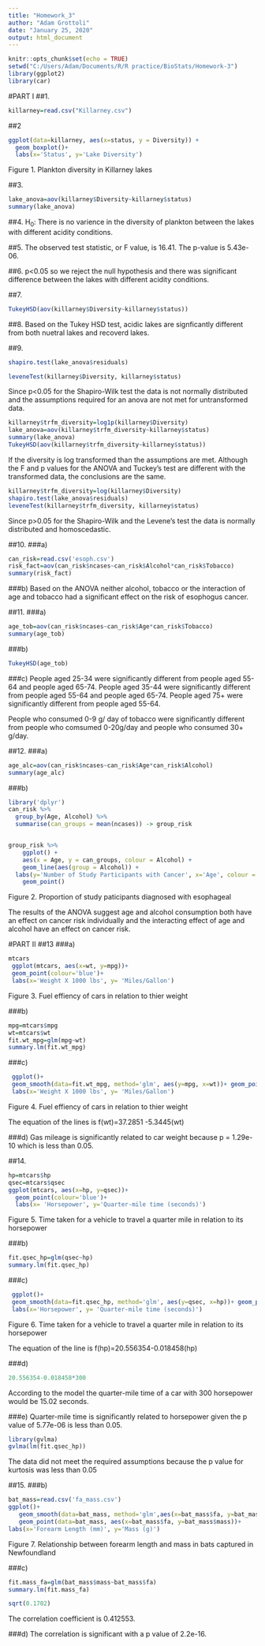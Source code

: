 ```yaml
---
title: "Homework_3"
author: "Adam Grottoli"
date: "January 25, 2020"
output: html_document
---
```


```r
knitr::opts_chunk$set(echo = TRUE)
setwd("C:/Users/Adam/Documents/R/R practice/BioStats/Homework-3")
library(ggplot2)
library(car)
```
#PART I
##1.
```r
killarney=read.csv("Killarney.csv")
```
##2
```r
ggplot(data=killarney, aes(x=status, y = Diversity)) +
  geom_boxplot()+
  labs(x='Status', y='Lake Diversity')
```

Figure 1. Plankton diversity in Killarney lakes

##3.
```r
lake_anova=aov(killarney$Diversity~killarney$status)
summary(lake_anova)
```
##4.
H~0~: There is no varience in the diversity of plankton between the lakes with different acidity conditions.

##5.
The observed test statistic, or F value, is 16.41. The p-value is 5.43e-06.

##6.
p<0.05 so we reject the null hypothesis and there was significant difference between the lakes with different acidity conditions.

##7.
```r
TukeyHSD(aov(killarney$Diversity~killarney$status)) 
```

##8.
Based on the Tukey HSD test, acidic lakes are signficantly different from both nuetral lakes and recoverd lakes. 

##9.
```r
shapiro.test(lake_anova$residuals) 
```
```r
leveneTest(killarney$Diversity, killarney$status) 

```

Since p<0.05 for the Shapiro-Wilk test the data is not normally distributed and the assumptions required for an anova are not met for untransformed data.


```r
killarney$trfm_diversity=log1p(killarney$Diversity)
lake_anova=aov(killarney$trfm_diversity~killarney$status)
summary(lake_anova)
TukeyHSD(aov(killarney$trfm_diversity~killarney$status)) 
```
If the diversity is log transformed than the assumptions are met.
Although the F and p values for the ANOVA and Tuckey's test are different with the transformed data, the conclusions are the same.

```r
killarney$trfm_diversity=log(killarney$Diversity)
shapiro.test(lake_anova$residuals)
leveneTest(killarney$trfm_diversity, killarney$status)
```
Since p>0.05 for the Shapiro-Wilk and the Levene's test the data is normally distributed and homoscedastic.

##10.
###a)
```r
can_risk=read.csv('esoph.csv')
risk_fact=aov(can_risk$ncases~can_risk$Alcohol*can_risk$Tobacco)
summary(risk_fact)
```
###b)
Based on the ANOVA neither alcohol, tobacco or the interaction of age and tobacco had a significant effect on the risk of esophogus cancer.


##11.
###a)
```r
age_tob=aov(can_risk$ncases~can_risk$Age*can_risk$Tobacco)
summary(age_tob)
```

###b)
```r
TukeyHSD(age_tob) 
```

###c)
People aged 25-34 were significantly different from people aged 55-64 and people aged 65-74.
People aged 35-44 were significantly different from people aged 55-64 and people aged 65-74.
People aged 75+ were significantly different from people aged 55-64.

People who consumed 0-9 g/ day of tobacco were significantly different from people who comsumed 0-20g/day and people who consumed 30+ g/day.


##12.
###a)
```r
age_alc=aov(can_risk$ncases~can_risk$Age*can_risk$Alcohol)
summary(age_alc)
```
###b)
```r
library('dplyr')
can_risk %>% 
  group_by(Age, Alcohol) %>% 
  summarise(can_groups = mean(ncases)) -> group_risk


group_risk %>% 
    ggplot() +
    aes(x = Age, y = can_groups, colour = Alcohol) +
    geom_line(aes(group = Alcohol)) +
  labs(y='Number of Study Participants with Cancer', x='Age', colour = "Alcohol Consumption (g/day)")+
    geom_point()
```

Figure 2. Proportion of study paticipants diagnosed with esophageal 

The results of the ANOVA suggest age and alcohol consumption both have an effect on cancer risk individually and the interacting effect of age and alcohol have an effect on cancer risk.

#PART II
##13
###a)
```r
mtcars
 ggplot(mtcars, aes(x=wt, y=mpg))+
 geom_point(colour='blue')+
 labs(x='Weight X 1000 lbs', y= 'Miles/Gallon')
```
Figure 3. Fuel effiency of cars in relation to thier weight
 
###b)
```r
mpg=mtcars$mpg
wt=mtcars$wt
fit.wt_mpg=glm(mpg~wt)
summary.lm(fit.wt_mpg)
```

###c)
```r
 ggplot()+
 geom_smooth(data=fit.wt_mpg, method='glm', aes(y=mpg, x=wt))+ geom_point(data=mtcars, aes(y=mpg, x=wt)) +
 labs(x='Weight X 1000 lbs', y= 'Miles/Gallon')
```
Figure 4. Fuel effiency of cars in relation to thier weight

The equation of the lines is f(wt)=37.2851 -5.3445(wt)

###d)
Gas mileage is significantly related to car weight because p = 1.29e-10 which is less than 0.05.

##14.
```r
hp=mtcars$hp
qsec=mtcars$qsec
ggplot(mtcars, aes(x=hp, y=qsec))+
  geom_point(colour='blue')+
  labs(x= 'Horsepower', y='Quarter-mile time (seconds)')
```
Figure 5. Time taken for a vehicle to travel a quarter mile in relation to its horsepower

###b)
```r
fit.qsec_hp=glm(qsec~hp)
summary.lm(fit.qsec_hp)
```

###c)


```r
 ggplot()+
 geom_smooth(data=fit.qsec_hp, method='glm', aes(y=qsec, x=hp))+ geom_point(data=mtcars, aes(y=qsec, x=hp)) +
 labs(x='Horsepower', y= 'Quarter-mile time (seconds)')
```
Figure 6. Time taken for a vehicle to travel a quarter mile in relation to its horsepower

The equation of the line is f(hp)=20.556354-0.018458(hp)

###d)
```r
20.556354-0.018458*300

```
According to the model the quarter-mile time of a car with 300 horsepower would be 15.02 seconds.

###e)
Quarter-mile time is significantly related to horsepower given the p value of 5.77e-06 is less than 0.05.


```r
library(gvlma)
gvlma(lm(fit.qsec_hp))
```
The data did not meet the required assumptions because the p value for kurtosis was less than 0.05

##15.
###b)
```r
bat_mass=read.csv('fa_mass.csv')
ggplot()+ 
   geom_smooth(data=bat_mass, method='glm',aes(x=bat_mass$fa, y=bat_mass$mass))+
   geom_point(data=bat_mass, aes(x=bat_mass$fa, y=bat_mass$mass))+
labs(x='Forearm Length (mm)', y='Mass (g)')
```

Figure 7. Relationship between forearm length and mass in bats captured in Newfoundland  

###c)
```r
fit.mass_fa=glm(bat_mass$mass~bat_mass$fa)
summary.lm(fit.mass_fa)
```

```r
sqrt(0.1702)
```
The correlation coefficient is 0.412553.

###d)
The correlation is significant with a p value of 2.2e-16.

